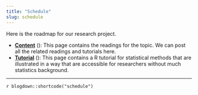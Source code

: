 ```yaml
---
title: "Schedule"
slug: schedule
---
```


Here is the roadmap for our research project. 


- [**Content**](/readings/) (<i class="fas fa-book-reader"></i>): This page contains the readings for the topic. We can post all the related readings and tutorials here.
- [**Tutorial**](/tutorials/) (<i class="fas fa-chalkboard-teacher"></i>): This page contains a R tutorial for statistical methods that are illustrated in a way that are accessible for researchers without much statistics background. 

---

`r blogdown::shortcode("schedule")`
